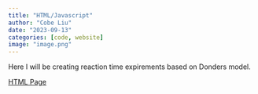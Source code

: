 ```yaml
---
title: "HTML/Javascript"
author: "Cobe Liu"
date: "2023-09-13"
categories: [code, website]
image: "image.png"
---
```


Here I will be creating reaction time expirements based on Donders model.

[HTML Page](reaction-time.html)